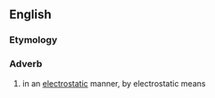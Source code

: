 ==English==

===Etymology===
{{suffix|electrostatic|ally|lang=en}}

===Adverb===
{{en-adv}}

# in an [[electrostatic]] manner, by electrostatic means
